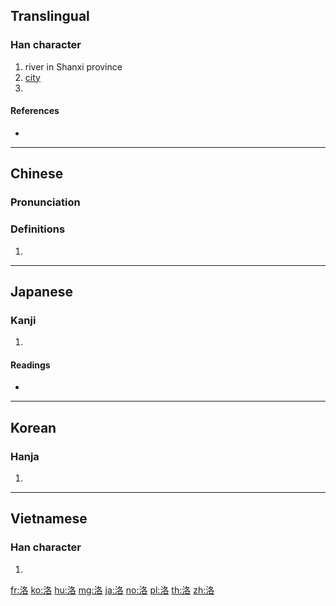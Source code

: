 ==Translingual==

===Han character===
{{Han char|rn=85|rad=水|as=06|sn=9|four=37164|canj=EHER|ids=⿰氵各}}

# river in Shanxi province
# [[city]]
# {{surname|lang=zh}}

====References====
* {{Han ref|kx=0620.150|dkj=17383|dj=1016.050|hdz=31614.040|uh=6D1B|ud=27931|bh=ACA5|bd=44197}}

----

==Chinese==
{{zh-forms}}

===Pronunciation===
{{zh-pron
|m=luò
|c=lok3,lok6
|h=pfs=
|md=
|mn=
|w=
|mc=y
|oc=y
|cat=
}}

===Definitions===
{{zh-hanzi}}

# {{rfdef|lang=zh}}

----

==Japanese==

===Kanji===
{{ja-kanji|grade=|rs=水06}}

# {{defn|lang=ja|sort=水06}}

====Readings====
* {{ja-readings|on=[[らく]] (raku)|kun=[[まとう]] (matou), [[つらなる]] (tsuranaru)}}

----

==Korean==

===Hanja===
{{ko-hanja|hangeul=[[락]]>[[낙]]|eumhun=|rv=rak>nak|mr=rak>nak|y=lak>nak}}

# {{defn|lang=ko|sort=水06}}

----

==Vietnamese==

===Han character===
{{vi-hantu|[[lạc]], [[rặc]], [[chua]], [[lặng]]|rs=水06}}

# {{defn|lang=vi|sort=水06}}

[[fr:洛]]
[[ko:洛]]
[[hu:洛]]
[[mg:洛]]
[[ja:洛]]
[[no:洛]]
[[pl:洛]]
[[th:洛]]
[[zh:洛]]